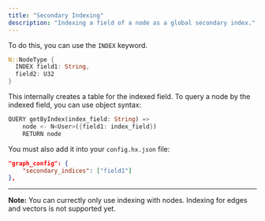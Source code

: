 ```yaml
---
title: "Secondary Indexing"
description: "Indexing a field of a node as a global secondary index."
---
```


To do this, you can use the `INDEX` keyword.

```rust
N::NodeType {
  INDEX field1: String,
  field2: U32
}
```

This internally creates a table for the indexed field.
To query a node by the indexed field, you can use object syntax:

```rust
QUERY getByIndex(index_field: String) =>
    node <- N<User>({field1: index_field})
    RETURN node
```

You must also add it into your `config.hx.json` file:
```json
"graph_config": {
    "secondary_indices": ["field1"]
},
```

---

**Note:** You can currectly only use indexing with nodes. Indexing for edges and vectors is not supported yet.